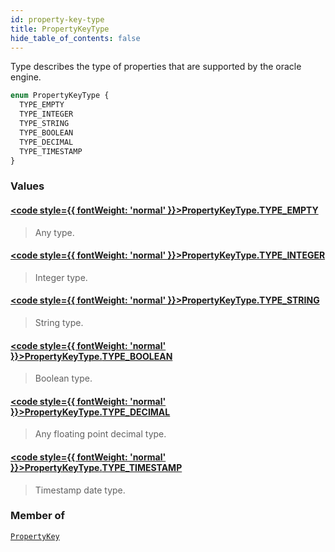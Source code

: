 ```yaml
---
id: property-key-type
title: PropertyKeyType
hide_table_of_contents: false
---
```








Type describes the type of properties that are supported by the oracle
engine.

```graphql
enum PropertyKeyType {
  TYPE_EMPTY
  TYPE_INTEGER
  TYPE_STRING
  TYPE_BOOLEAN
  TYPE_DECIMAL
  TYPE_TIMESTAMP
}
```


### Values

#### [<code style={{ fontWeight: 'normal' }}>PropertyKeyType.<b>TYPE_EMPTY</b></code>](#) 
> Any type.
> 

#### [<code style={{ fontWeight: 'normal' }}>PropertyKeyType.<b>TYPE_INTEGER</b></code>](#) 
> Integer type.
> 

#### [<code style={{ fontWeight: 'normal' }}>PropertyKeyType.<b>TYPE_STRING</b></code>](#) 
> String type.
> 

#### [<code style={{ fontWeight: 'normal' }}>PropertyKeyType.<b>TYPE_BOOLEAN</b></code>](#) 
> Boolean type.
> 

#### [<code style={{ fontWeight: 'normal' }}>PropertyKeyType.<b>TYPE_DECIMAL</b></code>](#) 
> Any floating point decimal type.
> 

#### [<code style={{ fontWeight: 'normal' }}>PropertyKeyType.<b>TYPE_TIMESTAMP</b></code>](#) 
> Timestamp date type.
> 



### Member of

[`PropertyKey`](/docs/testnet/graphql/objects/property-key)  <Badge class="secondary" text="object"/>



